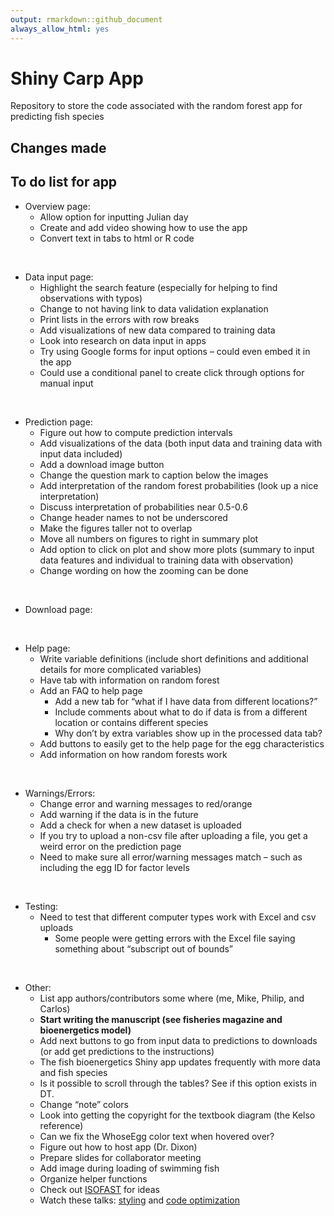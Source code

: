 ```yaml
---
output: rmarkdown::github_document
always_allow_html: yes
---
```


# Shiny Carp App

Repository to store the code associated with the random forest app for predicting fish species

## Changes made

## To do list for app

- Overview page:
  - Allow option for inputting Julian day
  - Create and add video showing how to use the app
  - Convert text in tabs to html or R code
  
<br>

- Data input page:
  - Highlight the search feature (especially for helping to find observations with typos)
  - Change to not having link to data validation explanation
  - Print lists in the errors with row breaks
  - Add visualizations of new data compared to training data
  - Look into research on data input in apps
  - Try using Google forms for input options – could even embed it in the app
  - Could use a conditional panel to create click through options for manual input
  
<br>

- Prediction page:
  - Figure out how to compute prediction intervals
  - Add visualizations of the data (both input data and training data with input data included)
  -	Add a download image button
  -	Change the question mark to caption below the images
  -	Add interpretation of the random forest probabilities (look up a nice interpretation)
  - Discuss interpretation of probabilities near 0.5-0.6
  -	Change header names to not be underscored
  -	Make the figures taller not to overlap
  -	Move all numbers on figures to right in summary plot
  -	Add option to click on plot and show more plots (summary to input data features and individual to training data with observation)
  -	Change wording on how the zooming can be done
  
<br>

- Download page:

<br>

- Help page:
  - Write variable definitions (include short definitions and additional details for more complicated variables)
  - Have tab with information on random forest
  -	Add an FAQ to help page
    - Add a new tab for "what if I have data from different locations?"
    - Include comments about what to do if data is from a different location or contains different species
    - Why don’t by extra variables show up in the processed data tab?
  -	Add buttons to easily get to the help page for the egg characteristics
  -	Add information on how random forests work

<br>

- Warnings/Errors:
  -	Change error and warning messages to red/orange
  -	Add warning if the data is in the future
  -	Add a check for when a new dataset is uploaded
  -	If you try to upload a non-csv file after uploading a file, you get a weird error on the prediction page
  -	Need to make sure all error/warning messages match – such as including the egg ID for factor levels

<br>

- Testing:
  -	Need to test that different computer types work with Excel and csv uploads
    - Some people were getting errors with the Excel file saying something about “subscript out of bounds”

<br>

- Other:
  - List app authors/contributors some where (me, Mike, Philip, and Carlos)
  - **Start writing the manuscript (see fisheries magazine and bioenergetics model)**
  - Add next buttons to go from input data to predictions to downloads (or add get predictions to the instructions)
  -	The fish bioenergetics Shiny app updates frequently with more data and fish species
  -	Is it possible to scroll through the tables? See if this option exists in DT.
  -	Change “note” colors
  -	Look into getting the copyright for the textbook diagram (the Kelso reference)
  -	Can we fix the WhoseEgg color text when hovered over?
  - Figure out how to host app (Dr. Dixon)
  - Prepare slides for collaborator meeting
  - Add image during loading of swimming fish
  - Organize helper functions
  - Check out [ISOFAST](https://analytics.iasoybeans.com/cool-apps/ISOFAST/) for ideas
  - Watch these talks: [styling](https://rstudio.com/resources/rstudioconf-2020/styling-shiny-apps-with-sass-and-bootstrap-4/) and [code optimization](https://rstudio.com/resources/webinars/scaling-shiny-apps-with-asynchronous-programming/)
    
  